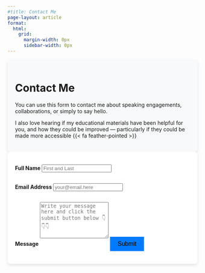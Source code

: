 ```yaml
---
#title: Contact Me
page-layout: article
format: 
  html: 
    grid:
      margin-width: 0px
      sidebar-width: 0px
---
```


::: {.grid}

::: {.g-col-5 #note style="background-color: #f8f9fa; padding: 20px; border-radius: 8px; box-shadow: 0 4px 8px rgba(0, 0, 0, 0.1);"}

# Contact Me <i class="fas fa-heart" style="color: red;"></i>

You can use this form to contact me about speaking engagements, collaborations, or simply to say hello.

I also love hearing if my educational materials have been helpful for you, and how they could be improved &#8212; particularly if they could be made more accessible {{< fa feather-pointed >}}

:::


::: {.g-col-6 #form style="background-color: #ffffff; padding: 20px; border-radius: 8px; box-shadow: 0 4px 8px rgba(0, 0, 0, 0.1);"}

<form action="https://formspree.io/f/xvgpaygj" method="POST" accept-charset="utf-8">

<label for="full-name" style="font-weight: bold;">Full Name</label>
<input type="text" name="name" id="full-name" class="form-control" placeholder="First and Last" required style="margin-bottom: 15px;">

<label for="email-address" style="font-weight: bold;">Email Address</label>
<input type="email" name="_replyto" id="email-address" class="form-control" placeholder="your@email.here" required style="margin-bottom: 15px;">

<label for="message" style="font-weight: bold;">Message</label>
<textarea rows="6" name="message" id="message" class="form-control" placeholder="Write your message here and click the submit button below 👇👇👇" required style="margin-bottom: 20px;"></textarea>

<button type="submit" class="btn btn-primary mt-4" style="background-color: #007bff; border: none; padding: 10px 20px; font-size: 16px; cursor: pointer;">Submit</button>
</form>

:::

:::
<!-- end grid -->

